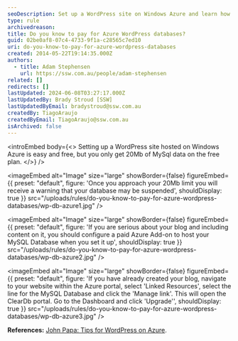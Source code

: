 ```yaml
---
seoDescription: Set up a WordPress site on Windows Azure and learn how to upgrade your MySQL database storage without reaching its free 20Mb limit.
type: rule
archivedreason:
title: Do you know to pay for Azure WordPress databases?
guid: 02be0af8-07c4-4733-9f1a-c28565c7ed10
uri: do-you-know-to-pay-for-azure-wordpress-databases
created: 2014-05-22T19:14:35.000Z
authors:
  - title: Adam Stephensen
    url: https://ssw.com.au/people/adam-stephensen
related: []
redirects: []
lastUpdated: 2024-06-08T03:27:17.000Z
lastUpdatedBy: Brady Stroud [SSW]
lastUpdatedByEmail: bradystroud@ssw.com.au
createdBy: TiagoAraujo
createdByEmail: TiagoAraujo@ssw.com.au
isArchived: false
---
```


<introEmbed
  body={<>
Setting up a WordPress site hosted on Windows Azure is easy and free, but you only get 20Mb of MySql data on the free plan.
  </>}
/>

<imageEmbed
  alt="Image"
  size="large"
  showBorder={false}
  figureEmbed={{
    preset: "default",
    figure: 'Once you approach your 20Mb limit you will receive a warning that your database may be suspended',
    shouldDisplay: true
  }}
  src="/uploads/rules/do-you-know-to-pay-for-azure-wordpress-databases/wp-db-azure1.jpg"
/>


<imageEmbed
  alt="Image"
  size="large"
  showBorder={false}
  figureEmbed={{
    preset: "default",
    figure: 'If you are serious about your blog and including content on it, you should configure a paid Azure Add-on to host your MySQL Database when you set it up',
    shouldDisplay: true
  }}
  src="/uploads/rules/do-you-know-to-pay-for-azure-wordpress-databases/wp-db-azure2.jpg"
/>


<imageEmbed
  alt="Image"
  size="large"
  showBorder={false}
  figureEmbed={{
    preset: "default",
    figure: 'If you have already created your blog, navigate to your website within the Azure portal, select \'Linked Resources\', select the line for the MySQL Database and click the \'Manage link\'. This will open the ClearDb portal. Go to the Dashboard and click \'Upgrade\'',
    shouldDisplay: true
  }}
  src="/uploads/rules/do-you-know-to-pay-for-azure-wordpress-databases/wp-db-azure3.jpg"
/>

**References:** [John Papa: Tips for WordPress on Azure](http://www.johnpapa.net/azurecleardbmysql/).
